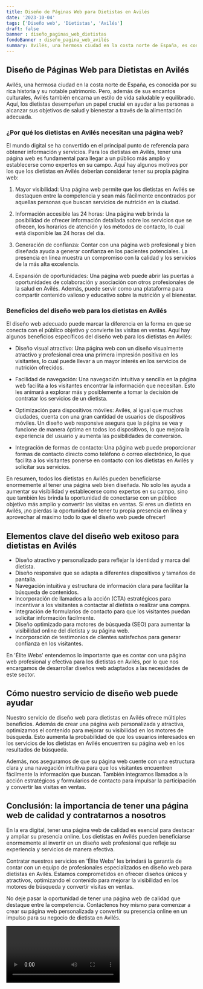 ```yaml
---
title: Diseño de Páginas Web para Dietistas en Avilés
date: '2023-10-04'
tags: ['Diseño web', 'Dietistas', 'Avilés']
draft: false
banner : diseño_paginas_web_dietistas
fondoBanner : diseño_pagina_web_avilés
summary: Avilés, una hermosa ciudad en la costa norte de España, es conocida por su rica historia y su notable patrimonio. Pero, además de sus encantos culturales, Avilés también encarna un estilo de vida saludable y equilibrado. Aquí, los dietistas desempeñan un papel crucial en ayudar a las personas a alcanzar sus objetivos de salud y bienestar a través de la alimentación adecuada.
---
```


## Diseño de Páginas Web para Dietistas en Avilés

Avilés, una hermosa ciudad en la costa norte de España, es conocida por su rica historia y su notable patrimonio. Pero, además de sus encantos culturales, Avilés también encarna un estilo de vida saludable y equilibrado. Aquí, los dietistas desempeñan un papel crucial en ayudar a las personas a alcanzar sus objetivos de salud y bienestar a través de la alimentación adecuada.

### ¿Por qué los dietistas en Avilés necesitan una página web?

El mundo digital se ha convertido en el principal punto de referencia para obtener información y servicios. Para los dietistas en Avilés, tener una página web es fundamental para llegar a un público más amplio y establecerse como expertos en su campo. Aquí hay algunos motivos por los que los dietistas en Avilés deberían considerar tener su propia página web:

1. Mayor visibilidad: Una página web permite que los dietistas en Avilés se destaquen entre la competencia y sean más fácilmente encontrados por aquellas personas que buscan servicios de nutrición en la ciudad.

2. Información accesible las 24 horas: Una página web brinda la posibilidad de ofrecer información detallada sobre los servicios que se ofrecen, los horarios de atención y los métodos de contacto, lo cual está disponible las 24 horas del día.

3. Generación de confianza: Contar con una página web profesional y bien diseñada ayuda a generar confianza en los pacientes potenciales. La presencia en línea muestra un compromiso con la calidad y los servicios de la más alta excelencia.

4. Expansión de oportunidades: Una página web puede abrir las puertas a oportunidades de colaboración y asociación con otros profesionales de la salud en Avilés. Además, puede servir como una plataforma para compartir contenido valioso y educativo sobre la nutrición y el bienestar.

### Beneficios del diseño web para los dietistas en Avilés

El diseño web adecuado puede marcar la diferencia en la forma en que se conecta con el público objetivo y convierte las visitas en ventas. Aquí hay algunos beneficios específicos del diseño web para los dietistas en Avilés:

- Diseño visual atractivo: Una página web con un diseño visualmente atractivo y profesional crea una primera impresión positiva en los visitantes, lo cual puede llevar a un mayor interés en los servicios de nutrición ofrecidos.

- Facilidad de navegación: Una navegación intuitiva y sencilla en la página web facilita a los visitantes encontrar la información que necesitan. Esto les animará a explorar más y posiblemente a tomar la decisión de contratar los servicios de un dietista.

- Optimización para dispositivos móviles: Avilés, al igual que muchas ciudades, cuenta con una gran cantidad de usuarios de dispositivos móviles. Un diseño web responsive asegura que la página se vea y funcione de manera óptima en todos los dispositivos, lo que mejora la experiencia del usuario y aumenta las posibilidades de conversión.

- Integración de formas de contacto: Una página web puede proporcionar formas de contacto directo como teléfono o correo electrónico, lo que facilita a los visitantes ponerse en contacto con los dietistas en Avilés y solicitar sus servicios.

En resumen, todos los dietistas en Avilés pueden beneficiarse enormemente al tener una página web bien diseñada. No solo les ayuda a aumentar su visibilidad y establecerse como expertos en su campo, sino que también les brinda la oportunidad de conectarse con un público objetivo más amplio y convertir las visitas en ventas. Si eres un dietista en Avilés, ¡no pierdas la oportunidad de tener tu propia presencia en línea y aprovechar al máximo todo lo que el diseño web puede ofrecer!

<GifSeo />

<Cta />

## Elementos clave del diseño web exitoso para dietistas en Avilés

- Diseño atractivo y personalizado para reflejar la identidad y marca del dietista.
- Diseño responsive que se adapta a diferentes dispositivos y tamaños de pantalla.
- Navegación intuitiva y estructura de información clara para facilitar la búsqueda de contenidos.
- Incorporación de llamados a la acción (CTA) estratégicos para incentivar a los visitantes a contactar al dietista o realizar una compra.
- Integración de formularios de contacto para que los visitantes puedan solicitar información fácilmente.
- Diseño optimizado para motores de búsqueda (SEO) para aumentar la visibilidad online del dietista y su página web.
- Incorporación de testimonios de clientes satisfechos para generar confianza en los visitantes.

En 'Élite Webs' entendemos lo importante que es contar con una página web profesional y efectiva para los dietistas en Avilés, por lo que nos encargamos de desarrollar diseños web adaptados a las necesidades de este sector.

## Cómo nuestro servicio de diseño web puede ayudar

Nuestro servicio de diseño web para dietistas en Avilés ofrece múltiples beneficios. Además de crear una página web personalizada y atractiva, optimizamos el contenido para mejorar su visibilidad en los motores de búsqueda. Esto aumenta la probabilidad de que los usuarios interesados en los servicios de los dietistas en Avilés encuentren su página web en los resultados de búsqueda.

Además, nos aseguramos de que su página web cuente con una estructura clara y una navegación intuitiva para que los visitantes encuentren fácilmente la información que buscan. También integramos llamados a la acción estratégicos y formularios de contacto para impulsar la participación y convertir las visitas en ventas.

## Conclusión: la importancia de tener una página web de calidad y contratarnos a nosotros

En la era digital, tener una página web de calidad es esencial para destacar y ampliar su presencia online. Los dietistas en Avilés pueden beneficiarse enormemente al invertir en un diseño web profesional que refleje su experiencia y servicios de manera efectiva.

Contratar nuestros servicios en 'Élite Webs' les brindará la garantía de contar con un equipo de profesionales especializados en diseño web para dietistas en Avilés. Estamos comprometidos en ofrecer diseños únicos y atractivos, optimizando el contenido para mejorar la visibilidad en los motores de búsqueda y convertir visitas en ventas.

No deje pasar la oportunidad de tener una página web de calidad que destaque entre la competencia. Contáctenos hoy mismo para comenzar a crear su página web personalizada y convertir su presencia online en un impulso para su negocio de dietista en Avilés.

<Video />

<CtaBot job='Dietistas' city='Avilés'/>

<Gmaps query='Avilés+españa+maps' />